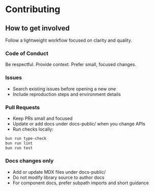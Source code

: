 # Contributing
## How to get involved
Follow a lightweight workflow focused on clarity and quality.

### Code of Conduct
Be respectful. Provide context. Prefer small, focused changes.

### Issues
- Search existing issues before opening a new one
- Include reproduction steps and environment details

### Pull Requests
- Keep PRs small and focused
- Update or add docs under docs-public/ when you change APIs
- Run checks locally:

```bash
bun run type-check
bun run lint
bun run test
```

### Docs changes only
- Add or update MDX files under docs-public/
- Do not modify library source to author docs
- For component docs, prefer subpath imports and short guidance

